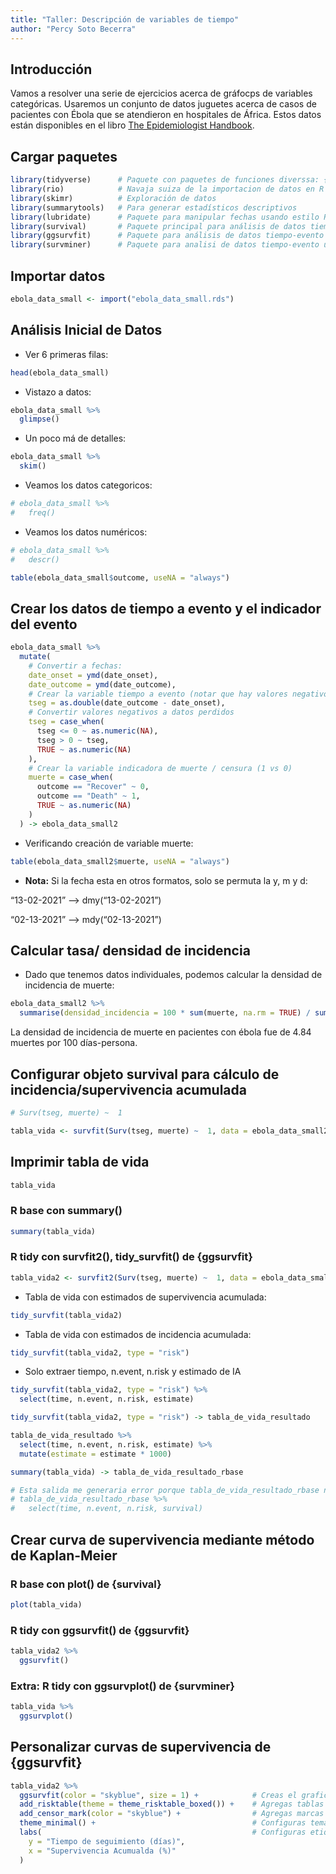 ```yaml
---
title: "Taller: Descripción de variables de tiempo"
author: "Percy Soto Becerra"
---
```


## Introducción

Vamos a resolver una serie de ejercicios acerca de gráfocps de variables categóricas. Usaremos un conjunto de datos juguetes acerca de casos de pacientes con Ébola que se atendieron en hospitales de África. Estos datos están disponibles en el libro [The Epidemiologist Handbook](https://epirhandbook.com/en/index.html).

## Cargar paquetes

```r
library(tidyverse)      # Paquete con paquetes de funciones diverssa: {dplyr}, {ggplot2}
library(rio)            # Navaja suiza de la importacion de datos en R
library(skimr)          # Exploración de datos
library(summarytools)   # Para generar estadísticos descriptivos
library(lubridate)      # Paquete para manipular fechas usando estilo R tidy
library(survival)       # Paquete principal para análisis de datos tiempo-evento
library(ggsurvfit)      # Paquete para análisis de datos tiempo-evento usando tidy style (ggplot2)
library(survminer)      # Paquete para analisi de datos tiempo-evento usando tidy style
```


## Importar datos

```r
ebola_data_small <- import("ebola_data_small.rds")
```


## Análisis Inicial de Datos

- Ver 6 primeras filas:

```r
head(ebola_data_small)
```

- Vistazo a datos:

```r
ebola_data_small %>% 
  glimpse()
```

- Un poco má de detalles:

```r
ebola_data_small %>% 
  skim()
```

- Veamos los datos categoricos: 

```r
# ebola_data_small %>% 
#   freq()
```

- Veamos los datos numéricos: 

```r
# ebola_data_small %>% 
#   descr()
```

```r
table(ebola_data_small$outcome, useNA = "always")
```

## Crear los datos de tiempo a evento y el indicador del evento

```r
ebola_data_small %>% 
  mutate(
    # Convertir a fechas:
    date_onset = ymd(date_onset), 
    date_outcome = ymd(date_outcome), 
    # Crear la variable tiempo a evento (notar que hay valores negativos implausibles)
    tseg = as.double(date_outcome - date_onset), 
    # Convertir valores negativos a datos perdidos
    tseg = case_when(
      tseg <= 0 ~ as.numeric(NA), 
      tseg > 0 ~ tseg,
      TRUE ~ as.numeric(NA)
    ), 
    # Crear la variable indicadora de muerte / censura (1 vs 0)
    muerte = case_when(
      outcome == "Recover" ~ 0, 
      outcome == "Death" ~ 1,
      TRUE ~ as.numeric(NA)
    )
  ) -> ebola_data_small2
```

- Verificando creación de variable muerte: 

```r
table(ebola_data_small2$muerte, useNA = "always")
```

- **Nota:** Si la fecha esta en otros formatos, solo se permuta la y, m y d:

"13-02-2021" --> dmy("13-02-2021")

"02-13-2021" --> mdy("02-13-2021")

## Calcular tasa/ densidad de incidencia

- Dado que tenemos datos individuales, podemos calcular la densidad de incidencia de muerte:

```r
ebola_data_small2 %>% 
  summarise(densidad_incidencia = 100 * sum(muerte, na.rm = TRUE) / sum(tseg, na.rm = TRUE))
```
La densidad de incidencia de muerte en pacientes con ébola fue de 4.84 muertes por 100 días-persona.

## Configurar objeto survival para cálculo de incidencia/supervivencia acumulada

```r
# Surv(tseg, muerte) ~  1
```

```r
tabla_vida <- survfit(Surv(tseg, muerte) ~  1, data = ebola_data_small2)
```

## Imprimir tabla de vida

```r
tabla_vida
```

### R base con summary()

```r
summary(tabla_vida)
```

### R tidy con survfit2(), tidy_survfit() de {ggsurvfit}

```r
tabla_vida2 <- survfit2(Surv(tseg, muerte) ~  1, data = ebola_data_small2)
```

- Tabla de vida con estimados de supervivencia acumulada:

```r
tidy_survfit(tabla_vida2)
```

- Tabla de vida con estimados de incidencia acumulada:

```r
tidy_survfit(tabla_vida2, type = "risk")
```

- Solo extraer tiempo, n.event, n.risk y estimado de IA

```r
tidy_survfit(tabla_vida2, type = "risk") %>% 
  select(time, n.event, n.risk, estimate)
```

```r
tidy_survfit(tabla_vida2, type = "risk") -> tabla_de_vida_resultado
```

```r
tabla_de_vida_resultado %>% 
  select(time, n.event, n.risk, estimate) %>% 
  mutate(estimate = estimate * 1000)
```


```r
summary(tabla_vida) -> tabla_de_vida_resultado_rbase
```

```r
# Esta salida me generaria error porque tabla_de_vida_resultado_rbase no es ni un data.frame ni un data.tibble
# tabla_de_vida_resultado_rbase %>% 
#   select(time, n.event, n.risk, survival)
```

## Crear curva de supervivencia mediante método de Kaplan-Meier

### R base con plot() de {survival}

```r
plot(tabla_vida)
```

### R tidy con ggsurvfit() de {ggsurvfit}

```r
tabla_vida2 %>% 
  ggsurvfit()
```

### Extra: R tidy con ggsurvplot() de {survminer}

```r
tabla_vida %>% 
  ggsurvplot()
```

## Personalizar curvas de supervivencia de {ggsurvfit}

```r
tabla_vida2 %>% 
  ggsurvfit(color = "skyblue", size = 1) +            # Creas el grafico y configuras color y tamaño de linea
  add_risktable(theme = theme_risktable_boxed()) +    # Agregas tablas de riesgo y configuras tema de tabla
  add_censor_mark(color = "skyblue") +                # Agregas marcas de censuras y configuras color
  theme_minimal() +                                   # Configuras tema general del gráfico
  labs(                                               # Configuras etiquetas del gráfico
    y = "Tiempo de seguimiento (días)", 
    x = "Supervivencia Acumualda (%)"
  )
```



